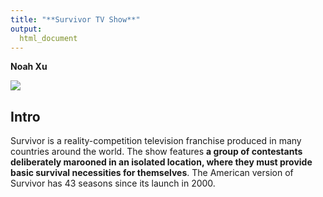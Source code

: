 ```yaml
---
title: "**Survivor TV Show**"
output: 
  html_document
---
```


**Noah Xu**

![](images/head.jpg)

## Intro

Survivor is a reality-competition television franchise produced in many countries around the world. The show features **a group of contestants deliberately marooned in an isolated location, where they must provide basic survival necessities for themselves**. The American version of Survivor has 43 seasons since its launch in 2000.